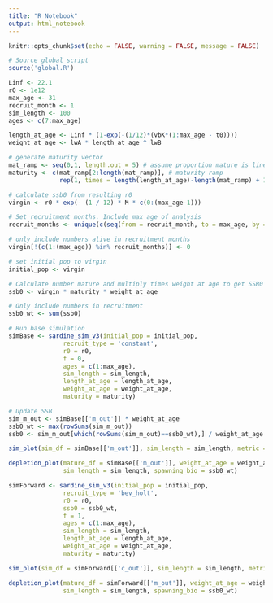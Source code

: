 ```yaml
---
title: "R Notebook"
output: html_notebook
---
```


```r
knitr::opts_chunk$set(echo = FALSE, warning = FALSE, message = FALSE)
```


```r
# Source global script
source('global.R')

Linf <- 22.1
r0 <- 1e12
max_age <- 31
recruit_month <- 1
sim_length <- 100
ages <- c(7:max_age)

length_at_age <- Linf * (1-exp(-(1/12)*(vbK*(1:max_age - t0))))
weight_at_age <- lwA * length_at_age ^ lwB

# generate maturity vector
mat_ramp <- seq(0,1, length.out = 5) # assume proportion mature is linear between ages
maturity <- c(mat_ramp[2:length(mat_ramp)], # maturity ramp
              rep(1, times = length(length_at_age)-length(mat_ramp) + 1)) # all large fish are mature

```


```r
# calculate ssb0 from resulting r0
virgin <- r0 * exp(- (1 / 12) * M * c(0:(max_age-1)))

# Set recruitment months. Include max age of analysis
recruit_months <- unique(c(seq(from = recruit_month, to = max_age, by = 12), max_age))

# only include numbers alive in recruitment months
virgin[!(c(1:(max_age)) %in% recruit_months)] <- 0

# set initial pop to virgin
initial_pop <- virgin

# Calculate number mature and multiply times weight at age to get SSB0
ssb0 <- virgin * maturity * weight_at_age

# Only include numbers in recruitment 
ssb0_wt <- sum(ssb0) 
```

```r
# Run base simulation
simBase <- sardine_sim_v3(initial_pop = initial_pop,
               recruit_type = 'constant',
               r0 = r0,
               f = 0,
               ages = c(1:max_age),
               sim_length = sim_length,
               length_at_age = length_at_age,
               weight_at_age = weight_at_age,
               maturity = maturity)

# Update SSB
sim_m_out <- simBase[['m_out']] * weight_at_age
ssb0_wt <- max(rowSums(sim_m_out))
ssb0 <- sim_m_out[which(rowSums(sim_m_out)==ssb0_wt),] / weight_at_age
```


```r
sim_plot(sim_df = simBase[['m_out']], sim_length = sim_length, metric = 'Spawning Biomass')
```

```r
depletion_plot(mature_df = simBase[['m_out']], weight_at_age = weight_at_age, 
               sim_length = sim_length, spawning_bio = ssb0_wt)
```

```r
simForward <- sardine_sim_v3(initial_pop = initial_pop,
               recruit_type = 'bev_holt',
               r0 = r0,
               ssb0 = ssb0_wt,
               f = 1,
               ages = c(1:max_age),
               sim_length = sim_length,
               length_at_age = length_at_age,
               weight_at_age = weight_at_age,
               maturity = maturity)
```

```r
sim_plot(sim_df = simForward[['c_out']], sim_length = sim_length, metric = 'Catch')
```

```r
depletion_plot(mature_df = simForward[['m_out']], weight_at_age = weight_at_age, 
               sim_length = sim_length, spawning_bio = ssb0_wt)
```